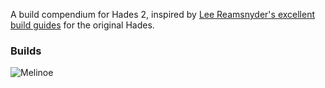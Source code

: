 
A build compendium for Hades 2, inspired by [Lee Reamsnyder's excellent build guides](https://www.leereamsnyder.com/hades-build-guide) for the original Hades.

### Builds

<Cards>
	<Card title="Witch's Staff" href="/weapons/witchs-staff/builds" />
	<Card title="Sister Blades" href="/weapons/sister-blades/builds" />
	<Card title="Umbral Flames" href="/weapons/umbral-flames/builds" />
	<Card title="Moonstone Axe" href="/weapons/moonstone-axe/builds" />
	<Card title="Argent Skull" href="/weapons/argent-skull/builds" />
</Cards>

![Melinoe](/images/melinoe-splash.png)
